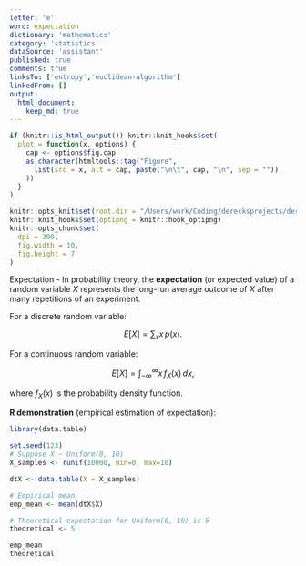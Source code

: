 ```yaml
---
letter: 'e'
word: expectation
dictionary: 'mathematics'
category: 'statistics'
dataSource: 'assistant'
published: true
comments: true
linksTo: ['entropy','euclidean-algorithm']
linkedFrom: []
output:
  html_document:
    keep_md: true
---
```


```r
if (knitr::is_html_output()) knitr::knit_hooks$set(
  plot = function(x, options) {
    cap <- options$fig.cap
    as.character(htmltools::tag("Figure",
      list(src = x, alt = cap, paste("\n\t", cap, "\n", sep = ""))
    ))
  }
)

knitr::opts_knit$set(root.dir = "/Users/work/Coding/derecksprojects/derecksnotes.com-playground/derecksnotes.com/client/src/app/dictionaries/mathematics/definitions")
knitr::knit_hooks$set(optipng = knitr::hook_optipng)
knitr::opts_chunk$set(
  dpi = 300,
  fig.width = 10,
  fig.height = 7
)
```

<a id="expectation">Expectation</a> - In probability theory, the **expectation** (or expected value) of a random variable $X$ represents the long-run average outcome of $X$ after many repetitions of an experiment.

For a discrete random variable:

$$
E[X] = \sum_{x} x\, p(x).
$$

For a continuous random variable:

$$
E[X] = \int_{-\infty}^{\infty} x\, f_X(x) \, dx,
$$

where $f_X(x)$ is the probability density function.

**R demonstration** (empirical estimation of expectation):

```r
library(data.table)

set.seed(123)
# Suppose X ~ Uniform(0, 10)
X_samples <- runif(10000, min=0, max=10)

dtX <- data.table(X = X_samples)

# Empirical mean
emp_mean <- mean(dtX$X)

# Theoretical expectation for Uniform(0, 10) is 5
theoretical <- 5

emp_mean
theoretical
```


